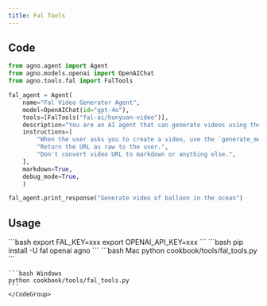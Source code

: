 ```yaml
---
title: Fal Tools
---
```


## Code

```python cookbook/tools/fal_tools.py
from agno.agent import Agent
from agno.models.openai import OpenAIChat
from agno.tools.fal import FalTools

fal_agent = Agent(
    name="Fal Video Generator Agent",
    model=OpenAIChat(id="gpt-4o"),
    tools=[FalTools("fal-ai/hunyuan-video")],
    description="You are an AI agent that can generate videos using the Fal API.",
    instructions=[
        "When the user asks you to create a video, use the `generate_media` tool to create the video.",
        "Return the URL as raw to the user.",
        "Don't convert video URL to markdown or anything else.",
    ],
    markdown=True,
    debug_mode=True,
    )

fal_agent.print_response("Generate video of balloon in the ocean")
```

## Usage

<Steps>
  <Snippet file="create-venv-step.mdx" />

  <Step title="Set your API keys">
    ```bash
    export FAL_KEY=xxx
    export OPENAI_API_KEY=xxx
    ```
  </Step>

  <Step title="Install libraries">
    ```bash
    pip install -U fal openai agno
    ```
  </Step>

  <Step title="Run Agent">
    <CodeGroup>
    ```bash Mac
    python cookbook/tools/fal_tools.py
    ```

    ```bash Windows
    python cookbook/tools/fal_tools.py
    ```
    </CodeGroup>
  </Step>
</Steps>